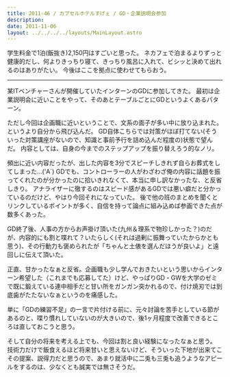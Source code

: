 ```yaml
---
title: 2011-46 / カプセルホテルすげぇ / GD・企業説明会参加
description: 
date: 2011-11-06
layout: ../../../../layouts/MainLayout.astro
---
```


学生料金で1泊(飯抜き)2,150円はすごいと思った。
ネカフェで泊まるよりずっと健康的だし、何よりきっちり寝て、きっちり風呂に入れて、ビシッと決めて出れるのはありがたい。
今後はここを拠点に使わせてもらおう。

----

某ITベンチャーさんが開催していたインターンのGDに参加してきた。
最初は企業説明会に近いことをやって、そのあとテーブルごとにGDというよくあるパターン。

ただし今回は企画職に近いということで、文系の面子が多い中に放り込まれた。というより自分から飛び込んだ。
GD自体こちらでは対策がほぼ打てない(そういった対策講座がないので、知識と事前予行を詰め込んだ程度の)状態で望んだ。
内容としては、自身の今までのステップアップを振り替えろう的なノリ。

頻出に近い内容だったが、出した内容を3分でスピーチしきれず自らお葬式をしてしまった…('A`)
GDでも、コントローラーの人がわざわざ俺の内容に話題を振ってくれたのが分かったのに拾いきれなくて、本当に申し訳なかったな、と反省しきり。
アナライザーに徹するのはスピード感があるGDでは悪い癖だと分かっているのだけど、やはり今回それになっていた。
後で他の班のまとめを聞くとリンクしているポイントが多く、自信を持って論点に組み込めば参画できた点が数多くあった。

GD終了後、人事の方からお声掛け頂いた(九州＆理系で物珍しかった？)のだが、内容的にも割と喋れて？いたらしく(それは過剰に振舞っていたからかとも思う)、その行動力も褒められたが「ちゃんと土俵を選んだほうが良いよ」と遠回しに伝えて頂いた。

正直、甘かったなぁと反省。企画職も少し学んでおきたいという思いからインターン希望した（これまでも応募してた）けど、やっぱりGD・GWを大学のゼミで既に鍛えている連中相手だと甘い所をガンガン突かれるので、付け焼刃では到底歯がたたないなぁというのを痛感した。

単に「GDの練習不足」の一言で片付ける前に、元々討論を苦手としている節があるのと、喋り慣れしていないのが大きいので、後1ヶ月程度で改善できるところは直しておこうと思う。

そして自分の将来を考える上でも、今回は割と良い経験になったなぁと思う。
技術力だけで飯食えるほど将来甘いと思えないけど、そういった下地が出来てこその提案、説得力だと思うので、あまり就活中に二兎も三兎も追うようなアピールをするのは、少なくとも誠実では無さそうだ。

